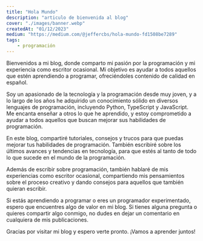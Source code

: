 ```yaml
---
title: "Hola Mundo"
description: "articulo de bienvenida al blog"
cover: "./images/banner.webp"
createdAt: "01/12/2023"
medium: "https://medium.com/@jeffercbs/hola-mundo-fd1508be7289"
tags:
    - programación
---
```


Bienvenidos a mi blog, donde comparto mi pasión por la programación y mi experiencia como escritor ocasional. Mi objetivo es ayudar a todos aquellos que estén aprendiendo a programar, ofreciéndoles contenido de calidad en español.

Soy un apasionado de la tecnología y la programación desde muy joven, y a lo largo de los años he adquirido un conocimiento sólido en diversos lenguajes de programación, incluyendo Python, TypeScript y JavaScript. Me encanta enseñar a otros lo que he aprendido, y estoy comprometido a ayudar a todos aquellos que buscan mejorar sus habilidades de programación.

En este blog, compartiré tutoriales, consejos y trucos para que puedas mejorar tus habilidades de programación. También escribiré sobre los últimos avances y tendencias en tecnología, para que estés al tanto de todo lo que sucede en el mundo de la programación.

Además de escribir sobre programación, también hablaré de mis experiencias como escritor ocasional, compartiendo mis pensamientos sobre el proceso creativo y dando consejos para aquellos que también quieran escribir.

Si estás aprendiendo a programar o eres un programador experimentado, espero que encuentres algo de valor en mi blog. Si tienes alguna pregunta o quieres compartir algo conmigo, no dudes en dejar un comentario en cualquiera de mis publicaciones.

Gracias por visitar mi blog y espero verte pronto. ¡Vamos a aprender juntos!
